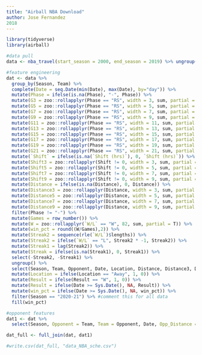 ---
title: "Airball NBA Download"
author: Jose Fernandez
2018
---


```{r}
library(tidyverse)
library(airball)

#data pull
data <- nba_travel(start_season = 2000, end_season = 2019) %>% ungroup() # adjust parameters based on interest

#feature engineering
dat <- data %>% 
  group_by(Season, Team) %>%
  complete(Date = seq.Date(min(Date), max(Date), by="day")) %>%
  mutate(Phase = ifelse(is.na(Phase), "-", Phase)) %>%
  mutate(G3 = zoo::rollapplyr(Phase == "RS", width = 3, sum, partial = T)) %>%
  mutate(G5 = zoo::rollapplyr(Phase == "RS", width = 5, sum, partial = T)) %>%
  mutate(G7 = zoo::rollapplyr(Phase == "RS", width = 7, sum, partial = T)) %>%
  mutate(G9 = zoo::rollapplyr(Phase == "RS", width = 9, sum, partial = T)) %>%
  mutate(G11 = zoo::rollapplyr(Phase == "RS", width = 11, sum, partial = T)) %>%
  mutate(G13 = zoo::rollapplyr(Phase == "RS", width = 13, sum, partial = T)) %>%
  mutate(G15 = zoo::rollapplyr(Phase == "RS", width = 15, sum, partial = T)) %>%
  mutate(G17 = zoo::rollapplyr(Phase == "RS", width = 17, sum, partial = T)) %>%
  mutate(G19 = zoo::rollapplyr(Phase == "RS", width = 19, sum, partial = T)) %>%
  mutate(G21 = zoo::rollapplyr(Phase == "RS", width = 21, sum, partial = T)) %>%
  mutate(`Shift` = ifelse(is.na(`Shift (hrs)`), 0, `Shift (hrs)`)) %>%
  mutate(Shift3 = zoo::rollapplyr(Shift != 0, width = 3, sum, partial = T)) %>%
  mutate(Shift5 = zoo::rollapplyr(Shift != 0, width = 5, sum, partial = T)) %>%
  mutate(Shift7 = zoo::rollapplyr(Shift != 0, width = 7, sum, partial = T)) %>%
  mutate(Shift9 = zoo::rollapplyr(Shift != 0, width = 9, sum, partial = T)) %>%
  mutate(Distance = ifelse(is.na(Distance), 0, Distance)) %>%
  mutate(Distance3 = zoo::rollapplyr(Distance, width = 3, sum, partial = T)) %>%
  mutate(Distance5 = zoo::rollapplyr(Distance, width = 5, sum, partial = T)) %>%
  mutate(Distance7 = zoo::rollapplyr(Distance, width = 7, sum, partial = T)) %>%
  mutate(Distance9 = zoo::rollapplyr(Distance, width = 9, sum, partial = T)) %>%
  filter(Phase != "-") %>%
  mutate(Games = row_number()) %>%
  mutate(W = zoo::rollapplyr(`W/L` == "W", 82, sum, partial = T)) %>%
  mutate(win_pct = round((W/Games),2)) %>% 
  mutate(Streak2 = sequence(rle(`W/L`)$lengths)) %>% 
  mutate(Streak2 = ifelse(`W/L` == "L", Streak2 * -1, Streak2)) %>%
  mutate(Streak1 = lag(Streak2)) %>%
  mutate(Streak = ifelse(is.na(Streak1), 0, Streak1)) %>%
  select(-Streak2, -Streak1) %>%
  ungroup() %>% 
  select(Season, Team, Opponent, Date, Location, Distance, Distance3, Distance5, Distance7, Distance9, Rest, Zone = `Shift (hrs)`, Result = `W/L`, G3, G5, G7, G9, G11, G13, G15, G17, G19, G21, Shift3, Shift5, Shift7, Shift9, Streak, win_pct) %>% 
  mutate(Location = ifelse(Location == "Away", 1, 0)) %>% 
  mutate(Result = ifelse(Result == "W", 1, 0)) %>%
  mutate(Result = ifelse(Date >= Sys.Date(), NA, Result)) %>%
  mutate(win_pct = ifelse(Date >= Sys.Date(), NA, win_pct)) %>%
  filter(Season == "2020-21") %>% #comment this for all data
  fill(win_pct)

#opponent features
dat1 <- dat %>%
  select(Season, Opponent = Team, Team = Opponent, Date, Opp_Distance = Distance, Opp_Rest = Rest, Opp_Zone = Zone, Opp_G3 = G3, Opp_G5 = G5, Opp_G7 = G7, Opp_G9 = G9, Opp_G11 = G11, Opp_G13 = G13, Opp_G15 = G15, Opp_G17 = G17, Opp_G19 = G19, Opp_G21 = G21, Opp_Shift3 = Shift3,  Opp_Shift5 = Shift5,  Opp_Shift7 = Shift7, Opp_Shift9 = Shift9, Opp_Distance3 = Distance3, Opp_Distance5 = Distance5, Opp_Distance7 = Distance7, Opp_Distance9 = Distance9, Opp_Streak = Streak, opp_win_pct = win_pct)

dat_full <- full_join(dat, dat1) 

#write.csv(dat_full, "data_NBA_sche.csv")

```

